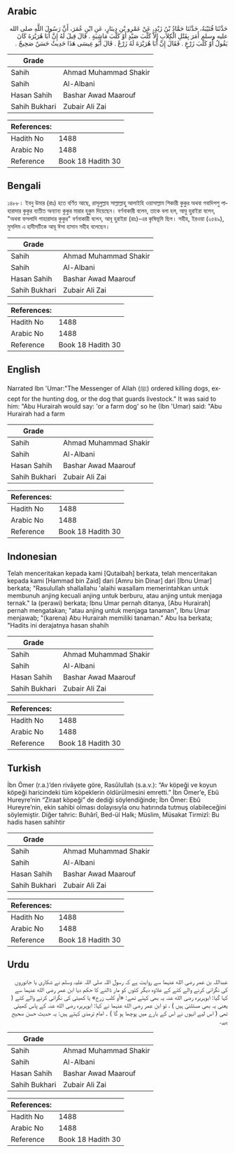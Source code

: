 ## Arabic


<div dir="rtl" lang="ar" style={{fontSize:'larger',backgroundColor:'#f8f9fa',padding:20}}>
حَدَّثَنَا قُتَيْبَةُ، حَدَّثَنَا حَمَّادُ بْنُ زَيْدٍ، عَنْ عَمْرِو بْنِ دِينَارٍ، عَنِ ابْنِ عُمَرَ، أَنَّ رَسُولَ اللَّهِ صلى الله عليه وسلم أَمَرَ بِقَتْلِ الْكِلاَبِ إِلاَّ كَلْبَ صَيْدٍ أَوْ كَلْبَ مَاشِيَةٍ ‏.‏ قَالَ قِيلَ لَهُ إِنَّ أَبَا هُرَيْرَةَ كَانَ يَقُولُ أَوْ كَلْبَ زَرْعٍ ‏.‏ فَقَالَ إِنَّ أَبَا هُرَيْرَةَ لَهُ زَرْعٌ ‏.‏ قَالَ أَبُو عِيسَى هَذَا حَدِيثٌ حَسَنٌ صَحِيحٌ ‏.‏
</div>
<div style={{backgroundColor:'#f8f9fa',padding:20, marginBottom: 10}}><table> <thead> <tr> <th>Grade</th> <th></th> </tr> </thead> <tbody> <tr><td>Sahih</td><td>Ahmad Muhammad Shakir</td></tr><tr><td>Sahih</td><td>Al-Albani</td></tr><tr><td>Hasan Sahih</td><td>Bashar Awad Maarouf</td></tr><tr><td>Sahih Bukhari</td><td>Zubair Ali Zai</td></tr></tbody></table><table> <thead> <tr> <th>References:</th> <th></th> </tr> </thead> <tbody><tr><td>Hadith No</td><td>1488</td></tr><tr><td>Arabic No</td><td>1488</td></tr><tr><td>Reference</td><td>Book 18 Hadith 30</td></tr></tbody></table></div>

## Bengali


<div dir="ltr" lang="bn" style={{fontSize:'larger',backgroundColor:'#f8f9fa',padding:20}}>
১৪৮৮। ইবনু উমার (রাঃ) হতে বর্ণিত আছে, রাসূলুল্লাহ সাল্লাল্লাহু আলাইহি ওয়াসাল্লাম শিকারী কুকুর অথবা গবাদিপশু পাহারাদার কুকুর ব্যতীত অন্যান্য কুকুর মারার হুকুম দিয়েছেন। বর্ণনাকারী বলেন, তাকে বলা হল, আবু হুরাইরা বলেন, "অথবা ফসলাদি পাহারাদার কুকুর" বর্ণনাকারী বলেন, আবূ হুরাইরা (রাঃ)-এর কৃষিভূমি ছিল। সহীহ, ইরওয়া (২৫৪৯), মুসলিম এ হাদীসটিকে আবূ ঈসা হাসান সহীহ বলেছেন।
</div>
<div style={{backgroundColor:'#f8f9fa',padding:20, marginBottom: 10}}><table> <thead> <tr> <th>Grade</th> <th></th> </tr> </thead> <tbody> <tr><td>Sahih</td><td>Ahmad Muhammad Shakir</td></tr><tr><td>Sahih</td><td>Al-Albani</td></tr><tr><td>Hasan Sahih</td><td>Bashar Awad Maarouf</td></tr><tr><td>Sahih Bukhari</td><td>Zubair Ali Zai</td></tr></tbody></table><table> <thead> <tr> <th>References:</th> <th></th> </tr> </thead> <tbody><tr><td>Hadith No</td><td>1488</td></tr><tr><td>Arabic No</td><td>1488</td></tr><tr><td>Reference</td><td>Book 18 Hadith 30</td></tr></tbody></table></div>

## English


<div dir="ltr" lang="en" style={{fontSize:'larger',backgroundColor:'#f8f9fa',padding:20}}>
Narrated Ibn 'Umar:"The Messenger of Allah (ﷺ) ordered killing dogs, except for the hunting dog, or the dog that guards livestock." It was said to him: "Abu Hurairah would say: 'or a farm dog' so he (Ibn 'Umar) said: "Abu Hurairah had a farm
</div>
<div style={{backgroundColor:'#f8f9fa',padding:20, marginBottom: 10}}><table> <thead> <tr> <th>Grade</th> <th></th> </tr> </thead> <tbody> <tr><td>Sahih</td><td>Ahmad Muhammad Shakir</td></tr><tr><td>Sahih</td><td>Al-Albani</td></tr><tr><td>Hasan Sahih</td><td>Bashar Awad Maarouf</td></tr><tr><td>Sahih Bukhari</td><td>Zubair Ali Zai</td></tr></tbody></table><table> <thead> <tr> <th>References:</th> <th></th> </tr> </thead> <tbody><tr><td>Hadith No</td><td>1488</td></tr><tr><td>Arabic No</td><td>1488</td></tr><tr><td>Reference</td><td>Book 18 Hadith 30</td></tr></tbody></table></div>

## Indonesian


<div dir="ltr" lang="id" style={{fontSize:'larger',backgroundColor:'#f8f9fa',padding:20}}>
Telah menceritakan kepada kami [Qutaibah] berkata, telah menceritakan kepada kami [Hammad bin Zaid] dari [Amru bin Dinar] dari [Ibnu Umar] berkata; "Rasulullah shallallahu 'alaihi wasallam memerintahkan untuk membunuh anjing kecuali anjing untuk berburu, atau anjing untuk menjaga ternak." Ia (perawi) berkata; Ibnu Umar pernah ditanya, [Abu Hurairah] pernah mengatakan; "atau anjing untuk menjaga tanaman", Ibnu Umar menjawab; "(karena) Abu Hurairah memiliki tanaman." Abu Isa berkata; "Hadits ini derajatnya hasan shahih
</div>
<div style={{backgroundColor:'#f8f9fa',padding:20, marginBottom: 10}}><table> <thead> <tr> <th>Grade</th> <th></th> </tr> </thead> <tbody> <tr><td>Sahih</td><td>Ahmad Muhammad Shakir</td></tr><tr><td>Sahih</td><td>Al-Albani</td></tr><tr><td>Hasan Sahih</td><td>Bashar Awad Maarouf</td></tr><tr><td>Sahih Bukhari</td><td>Zubair Ali Zai</td></tr></tbody></table><table> <thead> <tr> <th>References:</th> <th></th> </tr> </thead> <tbody><tr><td>Hadith No</td><td>1488</td></tr><tr><td>Arabic No</td><td>1488</td></tr><tr><td>Reference</td><td>Book 18 Hadith 30</td></tr></tbody></table></div>

## Turkish


<div dir="ltr" lang="tr" style={{fontSize:'larger',backgroundColor:'#f8f9fa',padding:20}}>
İbn Ömer (r.a.)’den rivâyete göre, Rasûlullah (s.a.v.): “Av köpeği ve koyun köpeği haricindeki tüm köpeklerin öldürülmesini emretti.” İbn Ömer’e, Ebû Hureyre’nin “Ziraat köpeği” de dediği söylendiğinde; İbn Ömer: Ebû Hureyre’nin, ekin sahibi olması dolayısıyla onu hatırında tutmuş olabileceğini söylemiştir. Diğer tahric: Buhârî, Bed-ül Halk; Müslim, Müsakat Tirmizî: Bu hadis hasen sahihtir
</div>
<div style={{backgroundColor:'#f8f9fa',padding:20, marginBottom: 10}}><table> <thead> <tr> <th>Grade</th> <th></th> </tr> </thead> <tbody> <tr><td>Sahih</td><td>Ahmad Muhammad Shakir</td></tr><tr><td>Sahih</td><td>Al-Albani</td></tr><tr><td>Hasan Sahih</td><td>Bashar Awad Maarouf</td></tr><tr><td>Sahih Bukhari</td><td>Zubair Ali Zai</td></tr></tbody></table><table> <thead> <tr> <th>References:</th> <th></th> </tr> </thead> <tbody><tr><td>Hadith No</td><td>1488</td></tr><tr><td>Arabic No</td><td>1488</td></tr><tr><td>Reference</td><td>Book 18 Hadith 30</td></tr></tbody></table></div>

## Urdu


<div dir="rtl" lang="ur" style={{fontSize:'larger',backgroundColor:'#f8f9fa',padding:20}}>
عبداللہ بن عمر رضی الله عنہما سے روایت ہے کہ رسول اللہ صلی اللہ علیہ وسلم نے شکاری یا جانوروں کی نگرانی کرنے والے کتے کے علاوہ دیگر کتوں کو مار ڈالنے کا حکم دیا ابن عمر رضی الله عنہما سے کہا گیا: ابوہریرہ رضی الله عنہ یہ بھی کہتے تھے: «أو كلب زرع» یا کھیتی کی نگرانی کرنے والے کتے ( یعنی یہ بھی مستثنیٰ ہیں ) ، تو ابن عمر رضی الله عنہما نے کہا: ابوہریرہ رضی الله عنہ کے پاس کھیتی تھی ( اس لیے انہوں نے اس کے بارے میں پوچھا ہو گا ) ۔ امام ترمذی کہتے ہیں: یہ حدیث حسن صحیح ہے۔
</div>
<div style={{backgroundColor:'#f8f9fa',padding:20, marginBottom: 10}}><table> <thead> <tr> <th>Grade</th> <th></th> </tr> </thead> <tbody> <tr><td>Sahih</td><td>Ahmad Muhammad Shakir</td></tr><tr><td>Sahih</td><td>Al-Albani</td></tr><tr><td>Hasan Sahih</td><td>Bashar Awad Maarouf</td></tr><tr><td>Sahih Bukhari</td><td>Zubair Ali Zai</td></tr></tbody></table><table> <thead> <tr> <th>References:</th> <th></th> </tr> </thead> <tbody><tr><td>Hadith No</td><td>1488</td></tr><tr><td>Arabic No</td><td>1488</td></tr><tr><td>Reference</td><td>Book 18 Hadith 30</td></tr></tbody></table></div>